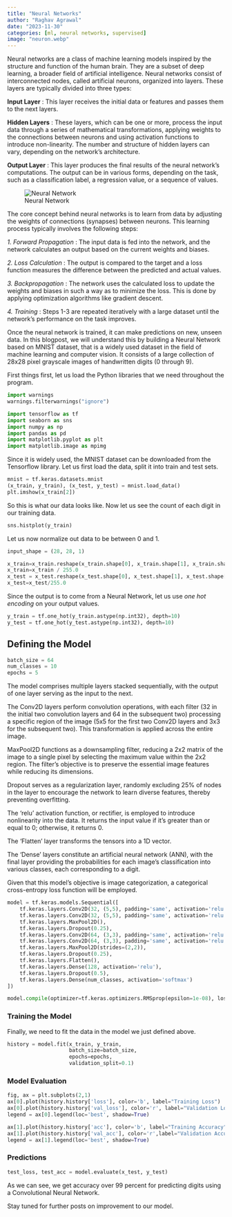 ```yaml
---
title: "Neural Networks"
author: "Raghav Agrawal"
date: "2023-11-30"
categories: [ml, neural networks, supervised]
image: "neuron.webp"
---
```


::: {.justify}

Neural networks are a class of machine learning models inspired by the structure and function of the human brain. They are a subset of deep learning, a broader field of artificial intelligence. Neural networks consist of interconnected nodes, called artificial neurons, organized into layers. These layers are typically divided into three types:

**Input Layer** : This layer receives the initial data or features and passes them to the next layers.

**Hidden Layers** : These layers, which can be one or more, process the input data through a series of mathematical transformations, applying weights to the connections between neurons and using activation functions to introduce non-linearity. The number and structure of hidden layers can vary, depending on the network's architecture.

**Output Layer** : This layer produces the final results of the neural network's computations. The output can be in various forms, depending on the task, such as a classification label, a regression value, or a sequence of values.

![Neural Network](neural_network.jpg)

The core concept behind neural networks is to learn from data by adjusting the weights of connections (synapses) between neurons. This learning process typically involves the following steps:

*1. Forward Propagation* : The input data is fed into the network, and the network calculates an output based on the current weights and biases.

*2. Loss Calculation* : The output is compared to the target and a loss function measures the difference between the predicted and actual values.

*3. Backpropagation* : The network uses the calculated loss to update the weights and biases in such a way as to minimize the loss. This is done by applying optimization algorithms like gradient descent.

*4. Training* : Steps 1-3 are repeated iteratively with a large dataset until the network's performance on the task improves.

Once the neural network is trained, it can make predictions on new, unseen data. In this blogpost, we will understand this by building a Neural Network based on MNIST dataset, that is a widely used dataset in the field of machine learning and computer vision. It consists of a large collection of 28x28 pixel grayscale images of handwritten digits (0 through 9). 

First things first, let us load the Python libraries that we need throughout the program.


```python
import warnings
warnings.filterwarnings("ignore")

import tensorflow as tf
import seaborn as sns
import numpy as np
import pandas as pd
import matplotlib.pyplot as plt
import matplotlib.image as mpimg
```

Since it is widely used, the MNIST dataset can be downloaded from the Tensorflow library. Let us first load the data, split it into train and test sets.



```python
mnist = tf.keras.datasets.mnist
(x_train, y_train), (x_test, y_test) = mnist.load_data()
plt.imshow(x_train[2])
```

So this is what our data looks like. Now let us see the count of each digit in our training data. 

```python
sns.histplot(y_train)
```

Let us now normalize out data to be between 0 and 1. 


```python

input_shape = (28, 28, 1)

x_train=x_train.reshape(x_train.shape[0], x_train.shape[1], x_train.shape[2], 1)
x_train=x_train / 255.0
x_test = x_test.reshape(x_test.shape[0], x_test.shape[1], x_test.shape[2], 1)
x_test=x_test/255.0

```

Since the output is to come from a Neural Network, let us use *one hot encoding* on your output values. 


```python
y_train = tf.one_hot(y_train.astype(np.int32), depth=10)
y_test = tf.one_hot(y_test.astype(np.int32), depth=10)

```

## Defining the Model


```python
batch_size = 64
num_classes = 10
epochs = 5
```


The model comprises multiple layers stacked sequentially, with the output of one layer serving as the input to the next.

The Conv2D layers perform convolution operations, with each filter (32 in the initial two convolution layers and 64 in the subsequent two) processing a specific region of the image (5x5 for the first two Conv2D layers and 3x3 for the subsequent two). This transformation is applied across the entire image.

MaxPool2D functions as a downsampling filter, reducing a 2x2 matrix of the image to a single pixel by selecting the maximum value within the 2x2 region. The filter's objective is to preserve the essential image features while reducing its dimensions.

Dropout serves as a regularization layer, randomly excluding 25% of nodes in the layer to encourage the network to learn diverse features, thereby preventing overfitting.

The 'relu' activation function, or rectifier, is employed to introduce nonlinearity into the data. It returns the input value if it's greater than or equal to 0; otherwise, it returns 0.

The 'Flatten' layer transforms the tensors into a 1D vector.

The 'Dense' layers constitute an artificial neural network (ANN), with the final layer providing the probabilities for each image's classification into various classes, each corresponding to a digit.

Given that this model's objective is image categorization, a categorical cross-entropy loss function will be employed.


```python
model = tf.keras.models.Sequential([
    tf.keras.layers.Conv2D(32, (5,5), padding='same', activation='relu', input_shape=input_shape),
    tf.keras.layers.Conv2D(32, (5,5), padding='same', activation='relu'),
    tf.keras.layers.MaxPool2D(),
    tf.keras.layers.Dropout(0.25),
    tf.keras.layers.Conv2D(64, (3,3), padding='same', activation='relu'),
    tf.keras.layers.Conv2D(64, (3,3), padding='same', activation='relu'),
    tf.keras.layers.MaxPool2D(strides=(2,2)),
    tf.keras.layers.Dropout(0.25),
    tf.keras.layers.Flatten(),
    tf.keras.layers.Dense(128, activation='relu'),
    tf.keras.layers.Dropout(0.5),
    tf.keras.layers.Dense(num_classes, activation='softmax')
])

model.compile(optimizer=tf.keras.optimizers.RMSprop(epsilon=1e-08), loss='categorical_crossentropy', metrics=['acc'])

```

### Training the Model

Finally, we need to fit the data in the model we just defined above. 

```python
history = model.fit(x_train, y_train,
                    batch_size=batch_size,
                    epochs=epochs,
                    validation_split=0.1)
```


### Model Evaluation


```python
fig, ax = plt.subplots(2,1)
ax[0].plot(history.history['loss'], color='b', label="Training Loss")
ax[0].plot(history.history['val_loss'], color='r', label="Validation Loss",axes =ax[0])
legend = ax[0].legend(loc='best', shadow=True)

ax[1].plot(history.history['acc'], color='b', label="Training Accuracy")
ax[1].plot(history.history['val_acc'], color='r',label="Validation Accuracy")
legend = ax[1].legend(loc='best', shadow=True)
```


### Predictions


```python
test_loss, test_acc = model.evaluate(x_test, y_test)
```

As we can see, we get accuracy over 99 percent for predicting digits using a Convolutional Neural Network. 

Stay tuned for further posts on improvement to our model.

:::